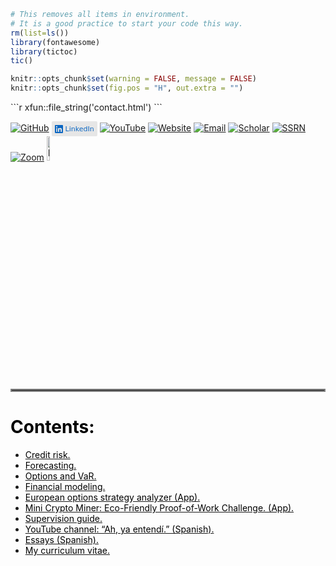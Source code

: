 

```r
# This removes all items in environment. 
# It is a good practice to start your code this way.
rm(list=ls())
library(fontawesome)
library(tictoc)
tic()
```

```r
knitr::opts_chunk$set(warning = FALSE, message = FALSE)
knitr::opts_chunk$set(fig.pos = "H", out.extra = "")
```


````{=html}
```r
xfun::file_string('contact.html')
```
````

[![GitHub](https://img.shields.io/badge/GitHub-white?logo=github&logoColor=181717&style=flat-square)](https://github.com/mlozanoqf)
<a href="https://linkedin.com/in/martin-lozano-21818a22" target="_blank" rel="noopener"
   style="display:inline-flex;align-items:center;gap:4px;
          background:#e6e6e6;color:#0A66C2;border-radius:2px;
          padding:2px 5px;font:11px 'DejaVu Sans',Verdana,Arial,sans-serif;
          text-decoration:none;height:20px;vertical-align:middle;line-height:1;">
  <svg viewBox="0 0 24 24" width="13" height="13" fill="#0A66C2"
       style="display:inline-block;vertical-align:middle;">
    <path d="M20.447 20.452h-3.554v-5.569c0-1.328-.027-3.039-1.852-3.039-1.853 0-2.136 
    1.445-2.136 2.939v5.669H9.352V9h3.414v1.561h.049c.476-.9 1.637-1.852 
    3.372-1.852 3.606 0 4.271 2.373 4.271 5.463v6.28zM5.337 
    7.433a2.062 2.062 0 11.001-4.124 2.062 2.062 0 
    01-.001 4.124zM6.765 20.452H3.911V9h2.854v11.452zM22.225 
    0H1.771C.792 0 0 .771 0 1.723v20.555C0 23.228.792 24 
    1.771 24h20.451C23.2 24 24 23.228 24 
    22.277V1.723C24 .771 23.2 0 22.222 0h.003z"/>
  </svg>
  LinkedIn
</a>
[![YouTube](https://img.shields.io/badge/YouTube-white?logo=youtube&logoColor=FF0000&style=flat-square)](https://www.youtube.com/@ahyaentendi)
[![Website](https://img.shields.io/badge/Website-white?logo=googlechrome&logoColor=4285F4&style=flat-square)](https://sites.google.com/site/mlozanoqf)
[![Email](https://img.shields.io/badge/Email-white?logo=gmail&logoColor=D14836&style=flat-square)](mailto:mlozanoqf@gmail.com)
[![Scholar](https://img.shields.io/badge/Scholar-white?logo=googlescholar&logoColor=4285F4&style=flat-square)](https://scholar.google.com/citations?user=w8boOboAAAAJ&hl=en)
[![SSRN](https://img.shields.io/badge/SSRN-white?logo=readthedocs&logoColor=000000&style=flat-square)](https://ssrn.com/author=1490785)
[![Zoom](https://img.shields.io/badge/Zoom-white?logo=zoom&logoColor=2D8CFF&style=flat-square)](https://us02web.zoom.us/j/9209945512)
![Mi gráfico](panda.png){width=10%}

<hr style="border:2px solid gray">

<!-- ![](p25.mp4){.absolute left="0" top="250" height="250" loop="true"} -->

# <span style="color: black">Contents:</span> {-}

- [<span style="color: black">Credit risk.</span>](https://mlozanoqf.github.io/tutorial_arf/) 
<!-- [`r fa("credit-card", fill = "black")`](https://mlozanoqf.github.io/tutorial_arf/) -->
- [<span style="color: black">Forecasting.</span>](https://mlozanoqf.github.io/tutorial_emf/) 
<!-- [`r fa("chart-line", fill = "black")`](https://mlozanoqf.github.io/tutorial_emf/) -->
- [<span style="color: black">Options and VaR.</span>](https://mlozanoqf.github.io/tutorial_if/) 
<!-- [`r fa("cogs", fill = "black")`](https://mlozanoqf.github.io/tutorial_if/) -->
- [<span style="color: black">Financial modeling.</span>](https://mlozanoqf.github.io/tutorial_pmf/) 
<!-- [`r fa("laptop-code", fill = "black")`](https://mlozanoqf.github.io/tutorial_pmf/) -->
- [<span style="color: black">European options strategy analyzer (App).</span>](https://mlozanoqf.shinyapps.io/opstr/) 
<!-- [`r fa("laptop-code", fill = "black")`](https://mlozanoqf.shinyapps.io/opstr/) -->
- [<span style="color: black">Mini Crypto Miner: Eco-Friendly Proof-of-Work Challenge. (App).</span>](https://mlozanoqf.shinyapps.io/pass/) 
- [<span style="color: black">Supervision guide.</span>](https://mlozanoqf.github.io/supervision/) 
<!-- [`r fa("graduation-cap", fill = "black")`](https://mlozanoqf.github.io/supervision/) -->
- [<span style="color: black">YouTube channel: "Ah, ya entendí." (Spanish).</span>](https://www.youtube.com/@ahyaentendi) 
- [<span style="color: black">Essays (Spanish).</span>](https://mlozanoqf.github.io/ensayos/) 
- [<span style="color: black">My curriculum vitae.</span>](https://mlozanoqf.github.io/resume/) 